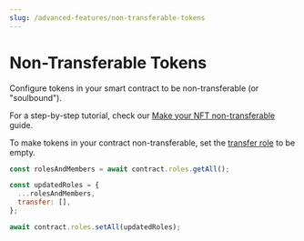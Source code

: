 ---
slug: /advanced-features/non-transferable-tokens
---


# Non-Transferable Tokens

Configure tokens in your smart contract to be non-transferable (or "soulbound").

For a step-by-step tutorial, check our [Make your NFT non-transferable](/guides/make-your-nft-non-transferable) guide.

To make tokens in your contract non-transferable, set the [transfer role](/advanced-features/permission-controls) to be empty.

```javascript
const rolesAndMembers = await contract.roles.getAll();

const updatedRoles = {
  ...rolesAndMembers,
  transfer: [],
};

await contract.roles.setAll(updatedRoles);
```
